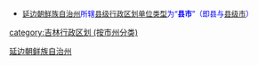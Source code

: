 {{Catnav|頁面分類|...|中国各省行政区划|吉林行政区划|吉林市州|延边}}
{{Catnav|頁面分類|...|中国各省行政区划|吉林行政区划|吉林市州|吉林行政区划 (按市州分类)}}
{{catmore|延边朝鲜族自治州|吉林省延边朝鲜族自治州}}

* <font size="2" color="#0000FF">[[延边朝鲜族自治州|延边朝鲜族自治州]]所辖[[县级行政区|县级行政区划单位类型]]为“'''县市'''”（即县与[[县级市|县级市]]）</font>

[[Category:延边朝鲜族自治州|]]
[[category:吉林行政区划_(按市州分类)|category:吉林行政区划 (按市州分类)]]